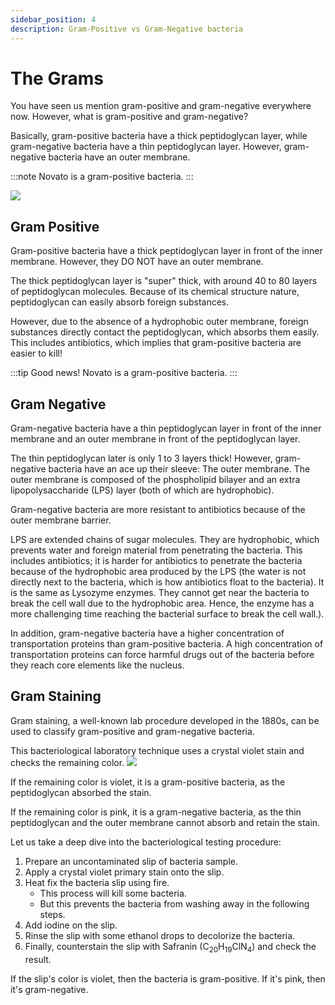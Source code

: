 ```yaml
---
sidebar_position: 4
description: Gram-Positive vs Gram-Negative bacteria
---
```

# The Grams
You have seen us mention gram-positive and gram-negative everywhere now. However, what is gram-positive and gram-negative?

Basically, gram-positive bacteria have a thick peptidoglycan layer, while gram-negative bacteria have a thin peptidoglycan layer. However, gram-negative bacteria have an outer membrane. 

:::note
Novato is a gram-positive bacteria.
:::

![](/assets/img/gp.png)
## Gram Positive
Gram-positive bacteria have a thick peptidoglycan layer in front of the inner membrane. However, they DO NOT have an outer membrane. 

The thick peptidoglycan layer is "super" thick, with around 40 to 80 layers of peptidoglycan molecules. Because of its chemical structure nature, peptidoglycan can easily absorb foreign substances.

However, due to the absence of a hydrophobic outer membrane, foreign substances directly contact the peptidoglycan, which absorbs them easily. This includes antibiotics, which implies that gram-positive bacteria are easier to kill!

:::tip
Good news! Novato is a gram-positive bacteria. 
:::
 
## Gram Negative
Gram-negative bacteria have a thin peptidoglycan layer in front of the inner membrane and an outer membrane in front of the peptidoglycan layer. 

The thin peptidoglycan later is only 1 to 3 layers thick! However, gram-negative bacteria have an ace up their sleeve: The outer membrane. The outer membrane is composed of the phospholipid bilayer and an extra lipopolysaccharide (LPS) layer (both of which are hydrophobic).

Gram-negative bacteria are more resistant to antibiotics because of the outer membrane barrier. 

LPS are extended chains of sugar molecules. They are hydrophobic, which prevents water and foreign material from penetrating the bacteria. This includes antibiotics; it is harder for antibiotics to penetrate the bacteria because of the hydrophobic area produced by the LPS (the water is not directly next to the bacteria, which is how antibiotics float to the bacteria). It is the same as Lysozyme enzymes. They cannot get near the bacteria to break the cell wall due to the hydrophobic area. Hence, the enzyme has a more challenging time reaching the bacterial surface to break the cell wall.). 

In addition, gram-negative bacteria have a higher concentration of transportation proteins than gram-positive bacteria. A high concentration of transportation proteins can force harmful drugs out of the bacteria before they reach core elements like the nucleus. 

## Gram Staining
Gram staining, a well-known lab procedure developed in the 1880s, can be used to classify gram-positive and gram-negative bacteria. 

This bacteriological laboratory technique uses a crystal violet stain and checks the remaining color. 
 ![](/assets/img/gram-stain.png)

If the remaining color is violet, it is a gram-positive bacteria, as the peptidoglycan absorbed the stain. 

If the remaining color is pink, it is a gram-negative bacteria, as the thin peptidoglycan and the outer membrane cannot absorb and retain the stain. 

Let us take a deep dive into the bacteriological testing procedure:
1. Prepare an uncontaminated slip of bacteria sample.
2. Apply a crystal violet primary stain onto the slip.
3. Heat fix the bacteria slip using fire.
	- This process will kill some bacteria.
	- But this prevents the bacteria from washing away in the following steps.
4. Add iodine on the slip.
5. Rinse the slip with some ethanol drops to decolorize the bacteria.
6. Finally, counterstain the slip with Safranin ($\text{C}_{20}\text{H}_{19}\text{ClN}_{4}$) and check the result.

If the slip's color is violet, then the bacteria is gram-positive. If it's pink, then it's gram-negative. 
